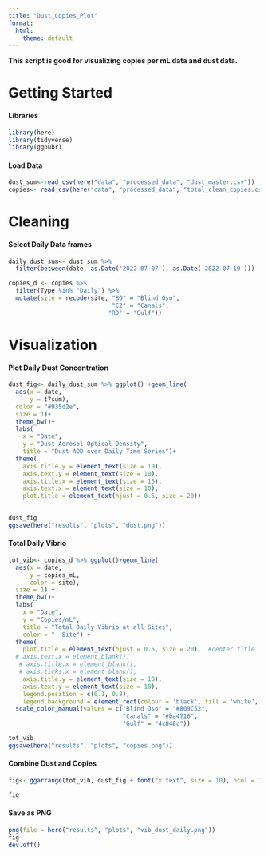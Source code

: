 ```yaml
---
title: "Dust_Copies_Plot"
format:
  html:
    theme: default
---
```


**This script is good for visualizing copies per mL data and dust data.**

# Getting Started

#### Libraries

```r
library(here)
library(tidyverse)
library(ggpubr)
```

#### Load Data

```r
dust_sum<-read_csv(here("data", "processed_data", "dust_master.csv")) 
copies<- read_csv(here("data", "processed_data", "total_clean_copies.csv")) 
```

# Cleaning

#### Select Daily Data frames

```r
daily_dust_sum<- dust_sum %>%
  filter(between(date, as.Date('2022-07-07'), as.Date('2022-07-19'))) 

copies_d <- copies %>%
  filter(Type %in% "Daily") %>%
  mutate(site = recode(site, "BO" = "Blind Oso",
                             "C2" = "Canals",
                            "RD" = "Gulf"))

```

# Visualization

#### Plot Daily Dust Concentration

```r
dust_fig<- daily_dust_sum %>% ggplot() +geom_line(
  aes(x = date,
      y = t7sum),
  color = "#935d2e",
  size = 1)+
  theme_bw()+
  labs(
    x = "Date",
    y = "Dust Aerosol Optical Density",
    title = "Dust AOD over Daily Time Series")+
  theme(
    axis.title.y = element_text(size = 10),
    axis.text.y = element_text(size = 10),
    axis.title.x = element_text(size = 15),
    axis.text.x = element_text(size = 10),
    plot.title = element_text(hjust = 0.5, size = 20))
  

dust_fig
ggsave(here("results", "plots", "dust.png"))
```

#### Total Daily Vibrio

```r
tot_vib<- copies_d %>% ggplot()+geom_line(
  aes(x = date,
      y = copies_mL,
      color = site),
  size = 1) +
  theme_bw()+
  labs(
    x = "Date",
    y = "Copies/mL",
    title = "Total Daily Vibrio at all Sites",
    color = "  Site") +
  theme(
    plot.title = element_text(hjust = 0.5, size = 20),  #center title
  # axis.text.x = element_blank(),
   # axis.title.x = element_blank(),
   # axis.ticks.x = element_blank(),
    axis.title.y = element_text(size = 10),
    axis.text.y = element_text(size = 10),
    legend.position = c(0.1, 0.8),
    legend.background = element_rect(colour = 'black', fill = 'white', linetype='solid')) + #Moves legend onto plot 
  scale_color_manual(values = c("Blind Oso" = "#809C52",
                                "Canals" = "#ba4716",
                                "Gulf" = "4c848c"))

tot_vib
ggsave(here("results", "plots", "copies.png"))
```

#### Combine Dust and Copies

```r
fig<- ggarrange(tot_vib, dust_fig + font("x.text", size = 10), ncol = 1, nrow = 2,align = "v")

fig
```

#### Save as PNG

```r
png(file = here("results", "plots", "vib_dust_daily.png"))
fig
dev.off()
```
